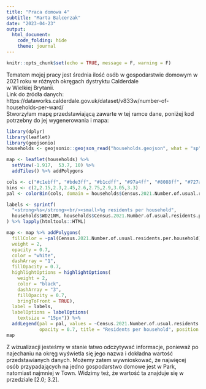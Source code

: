 ---
title: "Praca domowa 4"
subtitle: "Marta Balcerzak"
date: "2023-04-23"
output: 
  html_document:
    code_folding: hide
    theme: journal
---

```{r setup, include=FALSE, message=FALSE}
knitr::opts_chunk$set(echo = TRUE, message = F, warning = F)
```
Tematem mojej pracy jest średnia ilość osób w gospodarstwie domowym w 2021 roku w różnych okręgach dystryktu Calderdale  
w Wielkiej Brytanii.  
Link do źródła danych: https://dataworks.calderdale.gov.uk/dataset/v833w/number-of-households-per-ward/  
Stworzyłam mapę przedstawiającą zawarte w tej ramce dane, poniżej kod potrzebny do jej wygenerowania i mapa:  

```{r}
library(dplyr)
library(leaflet)
library(geojsonio)
households <- geojsonio::geojson_read("households.geojson", what = "sp")

map <- leaflet(households) %>%
  setView(-1.917,  53.7, 10) %>%
  addTiles() %>% addPolygons

cols <- c("#c1ebff", "#bde3ff", "#b1cdff", "#97a4ff", "#8088ff", "#727aff", "#727aff", "#646dff", "#5460ff", "#3f54ff")
bins <- c(2,2.15,2.3,2.45,2.6,2.75,2.9,3.05,3.3)
pal <- colorBin(cols, domain = households$Census.2021.Number.of.usual.residents.per.household, bins = bins) 

labels <- sprintf(
  "<strong>%s</strong><br/><small>%g residents per household",
  households$WD21NM, households$Census.2021.Number.of.usual.residents.per.household
) %>% lapply(htmltools::HTML)

map <- map %>% addPolygons(
  fillColor = ~pal(Census.2021.Number.of.usual.residents.per.household),
  weight = 2,
  opacity = 0.7,
  color = "white",
  dashArray = "1",
  fillOpacity = 0.7,
  highlightOptions = highlightOptions(
    weight = 2,
    color = "black",
    dashArray = "3",
    fillOpacity = 0.7,
    bringToFront = TRUE),
  label = labels,
  labelOptions = labelOptions(
    textsize = "15px")) %>% 
  addLegend(pal = pal, values = ~Census.2021.Number.of.usual.residents.per.household, 
            opacity = 0.7, title = "Residents per household", position = "bottomright")
map
```
Z wizualizacji jesteśmy w stanie łatwo odczytywać informacje, ponieważ po najechaniu na okręg wyświetla się jego nazwa i dokładna wartość przedstawianych danych. Możemy zatem wywnioskować, że najwięcej osób przypadających na jedno gospodarstwo domowe jest w Park, natomiast najmniej w Town. Widzimy też, że wartość ta znajduje się w przedziale [2.0; 3.2].